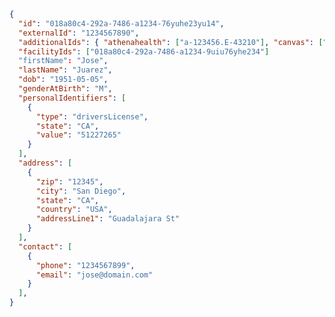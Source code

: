 ```json
{
  "id": "018a80c4-292a-7486-a1234-76yuhe23yu14",
  "externalId": "1234567890",
  "additionalIds": { "athenahealth": ["a-123456.E-43210"], "canvas": ["1234567890"], "elation": ["0987654321"] },
  "facilityIds": ["018a80c4-292a-7486-a1234-9uiu76yhe234"]
  "firstName": "Jose",
  "lastName": "Juarez",
  "dob": "1951-05-05",
  "genderAtBirth": "M",
  "personalIdentifiers": [
    {
      "type": "driversLicense",
      "state": "CA",
      "value": "51227265"
    }
  ],
  "address": [
    {
      "zip": "12345",
      "city": "San Diego",
      "state": "CA",
      "country": "USA",
      "addressLine1": "Guadalajara St"
    }
  ],
  "contact": [
    {
      "phone": "1234567899",
      "email": "jose@domain.com"
    }
  ],
}
```
